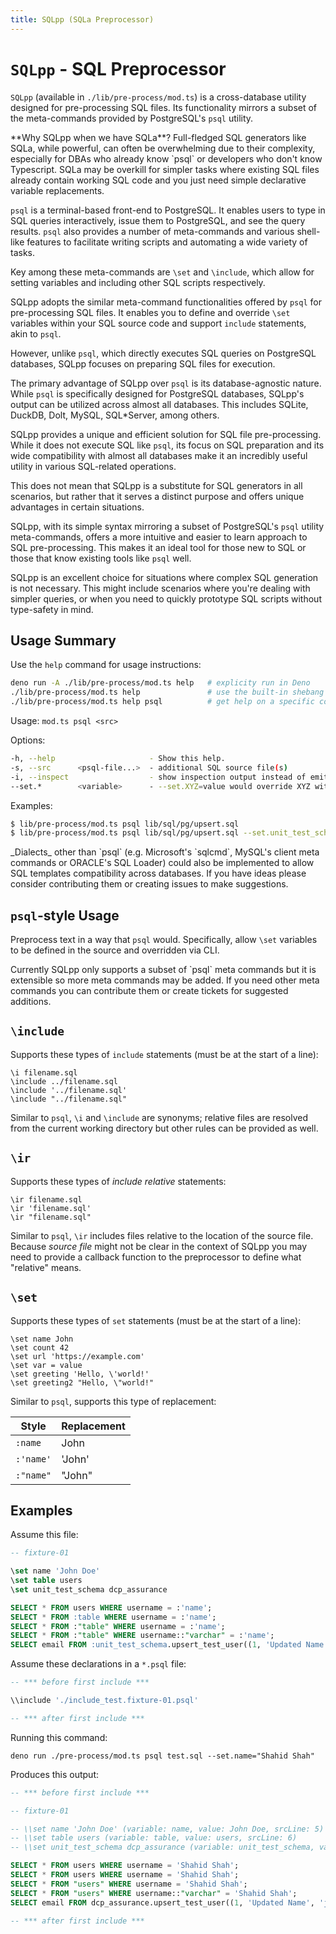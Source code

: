 ```yaml
---
title: SQLpp (SQLa Preprocessor)
---
```


# `SQLpp` - SQL Preprocessor

`SQLpp` (available in `./lib/pre-process/mod.ts`) is a cross-database utility
designed for pre-processing SQL files. Its functionality mirrors a subset of the
meta-commands provided by PostgreSQL's `psql` utility.

<Callout>
**Why SQLpp when we have SQLa**? Full-fledged SQL generators like SQLa, while
powerful, can often be overwhelming due to their complexity, especially for
DBAs who already know `psql` or developers who don't know Typescript. SQLa may
be overkill for simpler tasks where existing SQL files already contain working
SQL code and you just need simple declarative variable replacements.
</Callout>

`psql` is a terminal-based front-end to PostgreSQL. It enables users to type in
SQL queries interactively, issue them to PostgreSQL, and see the query results.
`psql` also provides a number of meta-commands and various shell-like features
to facilitate writing scripts and automating a wide variety of tasks.

Key among these meta-commands are `\set` and `\include`, which allow for setting
variables and including other SQL scripts respectively.

SQLpp adopts the similar meta-command functionalities offered by `psql` for
pre-processing SQL files. It enables you to define and override `\set` variables
within your SQL source code and support `include` statements, akin to `psql`.

However, unlike `psql`, which directly executes SQL queries on PostgreSQL
databases, SQLpp focuses on preparing SQL files for execution.

The primary advantage of SQLpp over `psql` is its database-agnostic nature.
While `psql` is specifically designed for PostgreSQL databases, SQLpp's output
can be utilized across almost all databases. This includes SQLite, DuckDB, Dolt,
MySQL, SQL*Server, among others.

SQLpp provides a unique and efficient solution for SQL file pre-processing.
While it does not execute SQL like `psql`, its focus on SQL preparation and its
wide compatibility with almost all databases make it an incredibly useful
utility in various SQL-related operations.

This does not mean that SQLpp is a substitute for SQL generators in all
scenarios, but rather that it serves a distinct purpose and offers unique
advantages in certain situations.

SQLpp, with its simple syntax mirroring a subset of PostgreSQL's `psql` utility
meta-commands, offers a more intuitive and easier to learn approach to SQL
pre-processing. This makes it an ideal tool for those new to SQL or those that
know existing tools like `psql` well.

SQLpp is an excellent choice for situations where complex SQL generation is not
necessary. This might include scenarios where you're dealing with simpler
queries, or when you need to quickly prototype SQL scripts without type-safety
in mind.

## Usage Summary

Use the `help` command for usage instructions:

```bash
deno run -A ./lib/pre-process/mod.ts help   # explicity run in Deno
./lib/pre-process/mod.ts help               # use the built-in shebang
./lib/pre-process/mod.ts help psql          # get help on a specific command
```

Usage: `mod.ts psql <src>`

Options:

```bash
-h, --help                     - Show this help.
-s, --src      <psql-file...>  - additional SQL source file(s)
-i, --inspect                  - show inspection output instead of emitting SQL source
--set.*        <variable>      - --set.XYZ=value would override XYZ with value provided
```

Examples:

```bash
$ lib/pre-process/mod.ts psql lib/sql/pg/upsert.sql
$ lib/pre-process/mod.ts psql lib/sql/pg/upsert.sql --set.unit_test_schema=some_other_schema
```

<Callout>
  _Dialects_ other than `psql` (e.g. Microsoft's `sqlcmd`, MySQL's client meta
  commands or ORACLE's SQL Loader) could also be implemented to allow SQL
  templates compatibility across databases. If you have ideas please consider
  contributing them or creating issues to make suggestions.
</Callout>

## `psql`-style Usage

Preprocess text in a way that `psql` would. Specifically, allow `\set` variables
to be defined in the source and overridden via CLI.

<Callout>
  Currently SQLpp only supports a subset of `psql` meta commands but it is
  extensible so more meta commands may be added. If you need other meta commands
  you can contribute them or create tickets for suggested additions.
</Callout>

## `\include`

Supports these types of `include` statements (must be at the start of a line):

```psql
\i filename.sql
\include ../filename.sql
\include '../filename.sql'
\include "../filename.sql"
```

Similar to `psql`, `\i` and `\include` are synonyms; relative files are resolved
from the current working directory but other rules can be provided as well.

## `\ir`

Supports these types of _include relative_ statements:

```psql
\ir filename.sql
\ir 'filename.sql'
\ir "filename.sql"
```

Similar to `psql`, `\ir` includes files relative to the location of the source
file. Because _source file_ might not be clear in the context of SQLpp you may
need to provide a callback function to the preprocessor to define what "relative"
means.

## `\set`

Supports these types of `set` statements (must be at the start of a line):

```psql
\set name John
\set count 42
\set url 'https://example.com'
\set var = value
\set greeting 'Hello, \'world!'
\set greeting2 "Hello, \"world!"
```

Similar to `psql`, supports this type of replacement:

| Style     | Replacement |
| --------- | ----------- |
| `:name`   | John        |
| `:'name'` | 'John'      |
| `:"name"` | "John"      |

## Examples

Assume this file:

```sql filename="include_test.fixture-01.psql"
-- fixture-01

\set name 'John Doe'
\set table users
\set unit_test_schema dcp_assurance

SELECT * FROM users WHERE username = :'name';
SELECT * FROM :table WHERE username = :'name';
SELECT * FROM :"table" WHERE username = :'name';
SELECT * FROM :"table" WHERE username::"varchar" = :'name';
SELECT email FROM :unit_test_schema.upsert_test_user((1, 'Updated Name', 'john.doe@example.com'):::"unit_test_schema".test_user);
```

Assume these declarations in a `*.psql` file:

```sql filename="test.sql"
-- *** before first include ***

\\include './include_test.fixture-01.psql'

-- *** after first include ***
```

Running this command:

```shell
deno run ./pre-process/mod.ts psql test.sql --set.name="Shahid Shah"
```

Produces this output:

```sql
-- *** before first include ***

-- fixture-01

-- \\set name 'John Doe' (variable: name, value: John Doe, srcLine: 5)
-- \\set table users (variable: table, value: users, srcLine: 6)
-- \\set unit_test_schema dcp_assurance (variable: unit_test_schema, value: dcp_assurance, srcLine: 7)

SELECT * FROM users WHERE username = 'Shahid Shah';
SELECT * FROM users WHERE username = 'Shahid Shah';
SELECT * FROM "users" WHERE username = 'Shahid Shah';
SELECT * FROM "users" WHERE username::"varchar" = 'Shahid Shah';
SELECT email FROM dcp_assurance.upsert_test_user((1, 'Updated Name', 'john.doe@example.com')::"dcp_assurance".test_user);

-- *** after first include ***
```